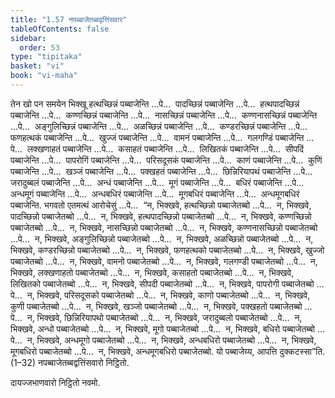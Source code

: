 ```yaml
---
title: "1.57 नपब्बाजेतब्बद्वत्तिंसवार"
tableOfContents: false
sidebar:
  order: 53
type: "tipitaka"
basket: "vi"
book: "vi-maha"
---
```



<DynamicBreadcrumb />

<Division number="119" book="vi-maha">

<Paragraph number="502" book="vi-maha">
तेन खो पन समयेन भिक्खू हत्थच्छिन्नं पब्बाजेन्ति …पे…  पादच्छिन्नं पब्बाजेन्ति …पे…  हत्थपादच्छिन्नं पब्बाजेन्ति …पे…  कण्णच्छिन्नं पब्बाजेन्ति …पे…  नासच्छिन्नं पब्बाजेन्ति …पे…  कण्णनासच्छिन्नं पब्बाजेन्ति …पे…  अङ्गुलिच्छिन्नं पब्बाजेन्ति …पे…  अळच्छिन्नं पब्बाजेन्ति …पे…  कण्डरच्छिन्नं पब्बाजेन्ति …पे…  फणहत्थकं पब्बाजेन्ति …पे…  खुज्जं पब्बाजेन्ति …पे…  वामनं पब्बाजेन्ति …पे…  गलगण्डिं पब्बाजेन्ति …पे…  लक्खणाहतं पब्बाजेन्ति …पे…  कसाहतं पब्बाजेन्ति …पे…  लिखितकं पब्बाजेन्ति …पे…  सीपदिं पब्बाजेन्ति …पे…  पापरोगिं पब्बाजेन्ति …पे…  परिसदूसकं पब्बाजेन्ति …पे…  काणं पब्बाजेन्ति …पे…  कुणिं पब्बाजेन्ति …पे…  खञ्जं पब्बाजेन्ति …पे…  पक्खहतं पब्बाजेन्ति …पे…  छिन्निरियापथं पब्बाजेन्ति …पे…  जरादुब्बलं पब्बाजेन्ति …पे…  अन्धं पब्बाजेन्ति …पे…  मूगं पब्बाजेन्ति …पे…  बधिरं पब्बाजेन्ति …पे…  अन्धमूगं पब्बाजेन्ति …पे…  अन्धबधिरं पब्बाजेन्ति …पे…  मूगबधिरं पब्बाजेन्ति …पे…  अन्धमूगबधिरं पब्बाजेन्ति. भगवतो एतमत्थं आरोचेसुं …पे…  “न, भिक्खवे, हत्थच्छिन्नो पब्बाजेतब्बो …पे…  न, भिक्खवे, पादच्छिन्नो पब्बाजेतब्बो …पे…  न, भिक्खवे, हत्थपादच्छिन्नो पब्बाजेतब्बो …पे…  न, भिक्खवे, कण्णच्छिन्नो पब्बाजेतब्बो …पे…  न, भिक्खवे, नासच्छिन्नो पब्बाजेतब्बो …पे…  न, भिक्खवे, कण्णनासच्छिन्नो पब्बाजेतब्बो …पे…  न, भिक्खवे, अङ्गुलिच्छिन्नो पब्बाजेतब्बो …पे…  न, भिक्खवे, अळच्छिन्नो पब्बाजेतब्बो …पे…  न, भिक्खवे, कण्डरच्छिन्नो पब्बाजेतब्बो …पे…  न, भिक्खवे, फणहत्थको पब्बाजेतब्बो …पे…  न, भिक्खवे, खुज्जो पब्बाजेतब्बो …पे…  न, भिक्खवे, वामनो पब्बाजेतब्बो …पे…  न, भिक्खवे, गलगण्डी पब्बाजेतब्बो …पे…  न, भिक्खवे, लक्खणाहतो पब्बाजेतब्बो …पे…  न, भिक्खवे, कसाहतो पब्बाजेतब्बो …पे…  न, भिक्खवे, लिखितको पब्बाजेतब्बो …पे…  न, भिक्खवे, सीपदी पब्बाजेतब्बो …पे…  न, भिक्खवे, पापरोगी पब्बाजेतब्बो …पे…  न, भिक्खवे, परिसदूसको पब्बाजेतब्बो …पे…  न, भिक्खवे, काणो पब्बाजेतब्बो …पे…  न, भिक्खवे, कुणी पब्बाजेतब्बो …पे…  न, भिक्खवे, खञ्जो पब्बाजेतब्बो …पे…  न, भिक्खवे, पक्खहतो पब्बाजेतब्बो …पे…  न, भिक्खवे, छिन्निरियापथो पब्बाजेतब्बो …पे…  न, भिक्खवे, जरादुब्बलो पब्बाजेतब्बो …पे…  न, भिक्खवे, अन्धो पब्बाजेतब्बो …पे…  न, भिक्खवे, मूगो पब्बाजेतब्बो …पे…  न, भिक्खवे, बधिरो पब्बाजेतब्बो …पे…  न, भिक्खवे, अन्धमूगो पब्बाजेतब्बो …पे…  न, भिक्खवे, अन्धबधिरो पब्बाजेतब्बो …पे…  न, भिक्खवे, मूगबधिरो पब्बाजेतब्बो …पे…  न, भिक्खवे, अन्धमूगबधिरो पब्बाजेतब्बो. यो पब्बाजेय्य, आपत्ति दुक्कटस्सा”ति. (1–32)

</Paragraph>
</Division>

<Paragraph number="503" type="center" book="vi-maha">
नपब्बाजेतब्बद्वत्तिंसवारो निट्ठितो.

  
दायज्जभाणवारो निट्ठितो नवमो.
</Paragraph>